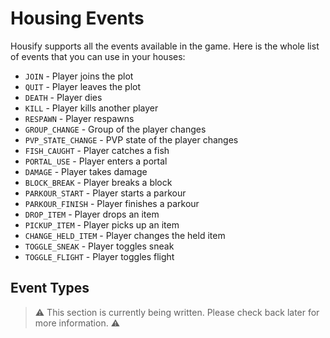 # Housing Events

Housify supports all the events available in the game. Here is the whole list of events that you can use in your houses:

-   `JOIN` - Player joins the plot
-   `QUIT` - Player leaves the plot
-   `DEATH` - Player dies
-   `KILL` - Player kills another player
-   `RESPAWN` - Player respawns
-   `GROUP_CHANGE` - Group of the player changes
-   `PVP_STATE_CHANGE` - PVP state of the player changes
-   `FISH_CAUGHT` - Player catches a fish
-   `PORTAL_USE` - Player enters a portal
-   `DAMAGE` - Player takes damage
-   `BLOCK_BREAK` - Player breaks a block
-   `PARKOUR_START` - Player starts a parkour
-   `PARKOUR_FINISH` - Player finishes a parkour
-   `DROP_ITEM` - Player drops an item
-   `PICKUP_ITEM` - Player picks up an item
-   `CHANGE_HELD_ITEM` - Player changes the held item
-   `TOGGLE_SNEAK` - Player toggles sneak
-   `TOGGLE_FLIGHT` - Player toggles flight

## Event Types

> ⚠️ This section is currently being written. Please check back later for more information. ⚠️
